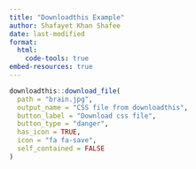 ```yaml
---
title: "Downloadthis Example"
author: Shafayet Khan Shafee
date: last-modified
format: 
  html:
    code-tools: true
embed-resources: true
---
```


```r
downloadthis::download_file(
  path = "brain.jpg",
  output_name = "CSS file from downloadthis",
  button_label = "Download css file",
  button_type = "danger",
  has_icon = TRUE,
  icon = "fa fa-save",
  self_contained = FALSE
)
```
